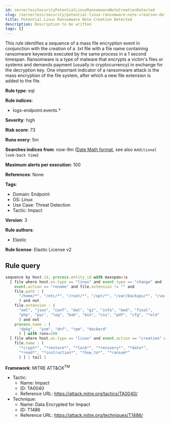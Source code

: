 ```yaml
---
id: serverlessSecurityPotentialLinuxRansomwareNoteCreationDetected
slug: /serverless/security/potential-linux-ransomware-note-creation-detected
title: Potential Linux Ransomware Note Creation Detected
description: Description to be written
tags: []
---
```


<div id="potential-linux-ransomware-note-creation-detected"></div>

This rule identifies a sequence of a mass file encryption event in conjunction with the creation of a .txt file with a file name containing ransomware keywords executed by the same process in a 1 second timespan. Ransomware is a type of malware that encrypts a victim's files or systems and demands payment (usually in cryptocurrency) in exchange for the decryption key. One important indicator of a ransomware attack is the mass encryption of the file system, after which a new file extension is added to the file.

**Rule type**: eql

**Rule indices**: 

* logs-endpoint.events.*

**Severity**: high

**Risk score**: 73

**Runs every**: 5m

**Searches indices from**: now-9m ([Date Math format](((ref))/common-options.html#date-math), see also <DocLink id="serverlessSecurityRulesUiCreate" section="set-the-rules-schedule">`Additional look-back time`</DocLink>)

**Maximum alerts per execution**: 100

**References**: None

**Tags**: 

* Domain: Endpoint
* OS: Linux
* Use Case: Threat Detection
* Tactic: Impact

**Version**: 3

**Rule authors**: 

* Elastic

**Rule license**: Elastic License v2

## Rule query

```js
sequence by host.id, process.entity_id with maxspan=1s 
  [ file where host.os.type == "linux" and event.type == "change" and
    event.action == "rename" and file.extension != "" and 
    file.path : (
      "/home/*", "/etc/*", "/root/*", "/opt/*", "/var/backups/*", "/var/lib/log/*"
      ) and not 
    file.extension : (
      "xml", "json", "conf", "dat", "gz", "info", "mod", "final",
      "php", "pyc", "log", "bak", "bin", "csv", "pdf", "cfg", "*old"
      ) and not 
    process.name : (
      "dpkg",  "yum", "dnf", "rpm", "dockerd"
      ) ] with runs=100
  [ file where host.os.type == "linux" and event.action == "creation" and file.extension == "txt" and 
    file.name : (
      "*crypt*", "*restore*", "*lock*", "*recovery*", "*data*", 
      "*read*", "*instruction*", "*how_to*", "*ransom*"
      ) ] | tail 1

```

**Framework**: MITRE ATT&CK<sup>TM</sup>

* Tactic:
    * Name: Impact
    * ID: TA0040
    * Reference URL: https://attack.mitre.org/tactics/TA0040/
* Technique:
    * Name: Data Encrypted for Impact
    * ID: T1486
    * Reference URL: https://attack.mitre.org/techniques/T1486/

